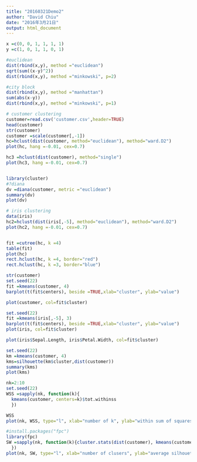 ```yaml
---
title: "20160321Demo2"
author: "David Chiu"
date: "2016年3月21日"
output: html_document
---
```


```r

x =c(0, 0, 1, 1, 1, 1)
y =c(1, 0, 1, 1, 0, 1)

#euclidean
dist(rbind(x,y), method ="euclidean")
sqrt(sum((x-y)^2))
dist(rbind(x,y), method ="minkowski", p=2)

#city block
dist(rbind(x,y), method ="manhattan")
sum(abs(x-y))
dist(rbind(x,y), method ="minkowski", p=1)

```

```r
# customer clustering
customer=read.csv('customer.csv',header=TRUE)
head(customer)
str(customer)
customer =scale(customer[,-1])
hc=hclust(dist(customer, method="euclidean"), method="ward.D2")
plot(hc, hang =-0.01, cex=0.7)

hc3 =hclust(dist(customer), method="single")
plot(hc3, hang =-0.01, cex=0.7)


library(cluster)
#?diana
dv =diana(customer, metric ="euclidean")
summary(dv)
plot(dv)

# iris clustering
data(iris)
hc2=hclust(dist(iris[,-5], method="euclidean"), method="ward.D2")
plot(hc2, hang =-0.01, cex=0.7)



```

```r
fit =cutree(hc, k =4)
table(fit)
plot(hc)
rect.hclust(hc, k =4, border="red")
rect.hclust(hc, k =3, border="blue")

```

```r
str(customer)
set.seed(22)
fit =kmeans(customer, 4)
barplot(t(fit$centers), beside =TRUE,xlab="cluster", ylab="value")

plot(customer, col=fit$cluster)

```

```r
set.seed(22)
fit =kmeans(iris[,-5], 3)
barplot(t(fit$centers), beside =TRUE,xlab="cluster", ylab="value")
plot(iris, col=fit$cluster)

plot(iris$Sepal.Length, iris$Petal.Width, col=fit$cluster)

```
```r
set.seed(22)
km =kmeans(customer, 4)
kms=silhouette(km$cluster,dist(customer))
summary(kms)
plot(kms)

```

```r
nk=2:10
set.seed(22)
WSS =sapply(nk, function(k){
  kmeans(customer, centers=k)$tot.withinss
  })

WSS
plot(nk, WSS, type="l", xlab="number of k", ylab="within sum of squares")
```

```r
#install.packages("fpc")
library(fpc)
SW =sapply(nk, function(k){cluster.stats(dist(customer), kmeans(customer, centers=k)$cluster)$avg.silwidth
  })
plot(nk, SW, type="l", xlab="number of clusers", ylab="average silhouette width")
```




